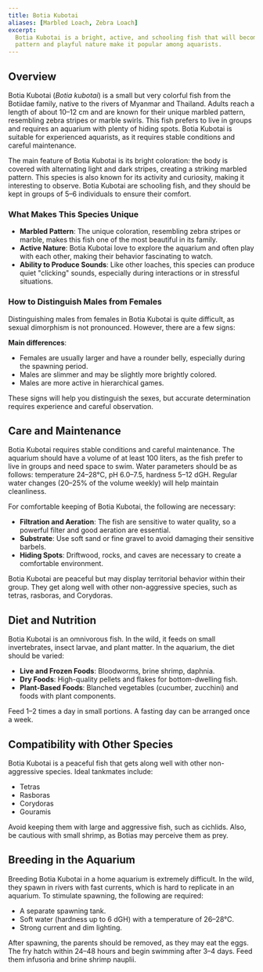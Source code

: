 ```yaml
---
title: Botia Kubotai
aliases: [Marbled Loach, Zebra Loach]
excerpt:
  Botia Kubotai is a bright, active, and schooling fish that will become a highlight of any aquarium. Its unique marbled
  pattern and playful nature make it popular among aquarists.
---
```


## Overview

Botia Kubotai (_Botia kubotai_) is a small but very colorful fish from the Botiidae family, native to the rivers of
Myanmar and Thailand. Adults reach a length of about 10–12 cm and are known for their unique marbled pattern, resembling
zebra stripes or marble swirls. This fish prefers to live in groups and requires an aquarium with plenty of hiding
spots. Botia Kubotai is suitable for experienced aquarists, as it requires stable conditions and careful maintenance.

The main feature of Botia Kubotai is its bright coloration: the body is covered with alternating light and dark stripes,
creating a striking marbled pattern. This species is also known for its activity and curiosity, making it interesting to
observe. Botia Kubotai are schooling fish, and they should be kept in groups of 5–6 individuals to ensure their comfort.

### What Makes This Species Unique

- **Marbled Pattern**: The unique coloration, resembling zebra stripes or marble, makes this fish one of the most
  beautiful in its family.
- **Active Nature**: Botia Kubotai love to explore the aquarium and often play with each other, making their behavior
  fascinating to watch.
- **Ability to Produce Sounds**: Like other loaches, this species can produce quiet "clicking" sounds, especially during
  interactions or in stressful situations.

### How to Distinguish Males from Females

Distinguishing males from females in Botia Kubotai is quite difficult, as sexual dimorphism is not pronounced. However,
there are a few signs:

**Main differences**:

- Females are usually larger and have a rounder belly, especially during the spawning period.
- Males are slimmer and may be slightly more brightly colored.
- Males are more active in hierarchical games.

These signs will help you distinguish the sexes, but accurate determination requires experience and careful observation.

## Care and Maintenance

Botia Kubotai requires stable conditions and careful maintenance. The aquarium should have a volume of at least 100
liters, as the fish prefer to live in groups and need space to swim. Water parameters should be as follows: temperature
24–28°C, pH 6.0–7.5, hardness 5–12 dGH. Regular water changes (20–25% of the volume weekly) will help maintain
cleanliness.

For comfortable keeping of Botia Kubotai, the following are necessary:

- **Filtration and Aeration**: The fish are sensitive to water quality, so a powerful filter and good aeration are
  essential.
- **Substrate**: Use soft sand or fine gravel to avoid damaging their sensitive barbels.
- **Hiding Spots**: Driftwood, rocks, and caves are necessary to create a comfortable environment.

Botia Kubotai are peaceful but may display territorial behavior within their group. They get along well with other
non-aggressive species, such as tetras, rasboras, and Corydoras.

## Diet and Nutrition

Botia Kubotai is an omnivorous fish. In the wild, it feeds on small invertebrates, insect larvae, and plant matter. In
the aquarium, the diet should be varied:

- **Live and Frozen Foods**: Bloodworms, brine shrimp, daphnia.
- **Dry Foods**: High-quality pellets and flakes for bottom-dwelling fish.
- **Plant-Based Foods**: Blanched vegetables (cucumber, zucchini) and foods with plant components.

Feed 1–2 times a day in small portions. A fasting day can be arranged once a week.

## Compatibility with Other Species

Botia Kubotai is a peaceful fish that gets along well with other non-aggressive species. Ideal tankmates include:

- Tetras
- Rasboras
- Corydoras
- Gouramis

Avoid keeping them with large and aggressive fish, such as cichlids. Also, be cautious with small shrimp, as Botias may
perceive them as prey.

## Breeding in the Aquarium

Breeding Botia Kubotai in a home aquarium is extremely difficult. In the wild, they spawn in rivers with fast currents,
which is hard to replicate in an aquarium. To stimulate spawning, the following are required:

- A separate spawning tank.
- Soft water (hardness up to 6 dGH) with a temperature of 26–28°C.
- Strong current and dim lighting.

After spawning, the parents should be removed, as they may eat the eggs. The fry hatch within 24–48 hours and begin
swimming after 3–4 days. Feed them infusoria and brine shrimp nauplii.
